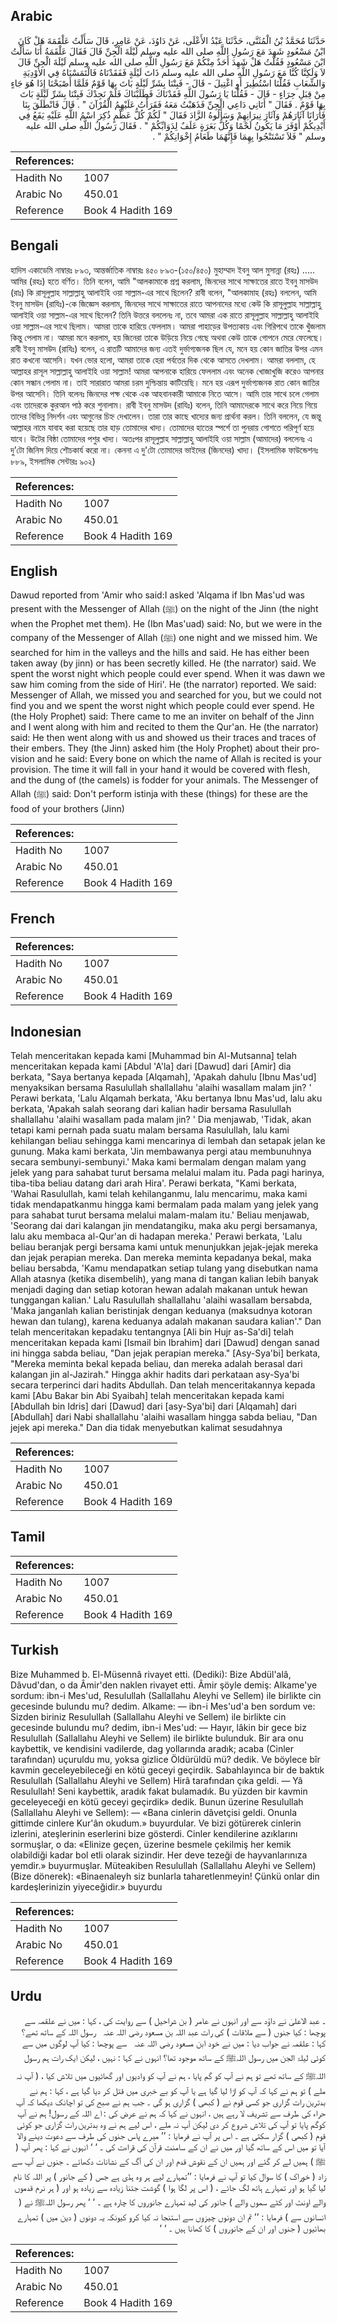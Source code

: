 ## Arabic


<div dir="rtl" lang="ar" style={{fontSize:'larger',backgroundColor:'#f8f9fa',padding:20}}>
حَدَّثَنَا مُحَمَّدُ بْنُ الْمُثَنَّى، حَدَّثَنَا عَبْدُ الأَعْلَى، عَنْ دَاوُدَ، عَنْ عَامِرٍ، قَالَ سَأَلْتُ عَلْقَمَةَ هَلْ كَانَ ابْنُ مَسْعُودٍ شَهِدَ مَعَ رَسُولِ اللَّهِ صلى الله عليه وسلم لَيْلَةَ الْجِنِّ قَالَ فَقَالَ عَلْقَمَةُ أَنَا سَأَلْتُ ابْنَ مَسْعُودٍ فَقُلْتُ هَلْ شَهِدَ أَحَدٌ مِنْكُمْ مَعَ رَسُولِ اللَّهِ صلى الله عليه وسلم لَيْلَةَ الْجِنِّ قَالَ لاَ وَلَكِنَّا كُنَّا مَعَ رَسُولِ اللَّهِ صلى الله عليه وسلم ذَاتَ لَيْلَةٍ فَفَقَدْنَاهُ فَالْتَمَسْنَاهُ فِي الأَوْدِيَةِ وَالشِّعَابِ فَقُلْنَا اسْتُطِيرَ أَوِ اغْتِيلَ - قَالَ - فَبِتْنَا بِشَرِّ لَيْلَةٍ بَاتَ بِهَا قَوْمٌ فَلَمَّا أَصْبَحْنَا إِذَا هُوَ جَاءٍ مِنْ قِبَلِ حِرَاءٍ - قَالَ - فَقُلْنَا يَا رَسُولَ اللَّهِ فَقَدْنَاكَ فَطَلَبْنَاكَ فَلَمْ نَجِدْكَ فَبِتْنَا بِشَرِّ لَيْلَةٍ بَاتَ بِهَا قَوْمٌ ‏.‏ فَقَالَ ‏"‏ أَتَانِي دَاعِي الْجِنِّ فَذَهَبْتُ مَعَهُ فَقَرَأْتُ عَلَيْهِمُ الْقُرْآنَ ‏"‏ ‏.‏ قَالَ فَانْطَلَقَ بِنَا فَأَرَانَا آثَارَهُمْ وَآثَارَ نِيرَانِهِمْ وَسَأَلُوهُ الزَّادَ فَقَالَ ‏"‏ لَكُمْ كُلُّ عَظْمٍ ذُكِرَ اسْمُ اللَّهِ عَلَيْهِ يَقَعُ فِي أَيْدِيكُمْ أَوْفَرَ مَا يَكُونُ لَحْمًا وَكُلُّ بَعَرَةٍ عَلَفٌ لِدَوَابِّكُمْ ‏"‏ ‏.‏ فَقَالَ رَسُولُ اللَّهِ صلى الله عليه وسلم ‏"‏ فَلاَ تَسْتَنْجُوا بِهِمَا فَإِنَّهُمَا طَعَامُ إِخْوَانِكُمْ ‏"‏ ‏.‏
</div>
<div style={{backgroundColor:'#f8f9fa',padding:20, marginBottom: 10}}><table> <thead> <tr> <th>References:</th> <th></th> </tr> </thead> <tbody><tr><td>Hadith No</td><td>1007</td></tr><tr><td>Arabic No</td><td>450.01</td></tr><tr><td>Reference</td><td>Book 4 Hadith 169</td></tr></tbody></table></div>

## Bengali


<div dir="ltr" lang="bn" style={{fontSize:'larger',backgroundColor:'#f8f9fa',padding:20}}>
হাদিস একাডেমি নাম্বারঃ ৮৯৩, আন্তর্জাতিক নাম্বারঃ ৪৫০ ৮৯৩-(১৫০/৪৫০) মুহাম্মাদ ইবনু আল মুসান্না (রহঃ) ..... আমির (রহঃ) হতে বর্ণিত। তিনি বলেন, আমি "আলকামাকে প্রশ্ন করলাম, জিনদের সাথে সাক্ষাতের রাতে ইবনু মাসউদ (রাঃ) কি রাসূলুল্লাহ সাল্লাল্লাহু আলাইহি ওয়া সাল্লাম-এর সাথে ছিলেন? রাবী বলেন, "আলকামাহ (রহঃ) বললেন, আমি ইবনু মাসউদ (রাযিঃ)-কে জিজ্ঞেস করলাম, জিনদের সাথে সাক্ষাতের রাতে আপনাদের মধ্যে কেউ কি রাসূলুল্লাহ সাল্লাল্লাহু আলাইহি ওয়া সাল্লাম-এর সাথে ছিলেন? তিনি উত্তরে বললেনঃ না, তবে আমরা এক রাতে রাসূলুল্লাহ সাল্লাল্লাহু আলাইহি ওয়া সাল্লাম-এর সাথে ছিলাম। আমরা তাকে হারিয়ে ফেললাম। আমরা পাহাড়ের উপত্যকায় এবং গিরিপথে তাকে খুঁজলাম কিন্তু পেলাম না। আমরা মনে করলাম, হয় জিনেরা তাকে উড়িয়ে নিয়ে গেছে অথবা কেউ তাকে গোপনে মেরে ফেলেছে। রাবী ইবনু মাসউদ (রাযিঃ) বলেন, এ রাতটি আমাদের জন্য এতই দুর্ভাগ্যজনক ছিল যে, মনে হয় কোন জাতির উপর এমন রাত কখনো আসেনি। যখন ভোর হলো, আমরা তাকে হেরা পর্বতের দিক থেকে আসতে দেখলাম। আমরা বললাম, হে আল্লাহর রাসূল সাল্লাল্লাহু আলাইহি ওয়া সাল্লাম! আমরা আপনাকে হারিয়ে ফেললাম এবং অনেক খোজাখুজি করেও আপনার কোন সন্ধান পেলাম না। তাই সারারাত আমরা চরম দুশ্চিন্তায় কাটিয়েছি। মনে হয় এরূপ দুর্ভাগ্যজনক রাত কোন জাতির উপর আসেনি। তিনি বলেনঃ জিনদের পক্ষ থেকে এক আহবানকারী আমাকে নিতে আসে। আমি তার সাথে চলে গেলাম এবং তাদেরকে কুরআন পাঠ করে শুনালাম। রাবী ইবনু মাসউদ (রাযিঃ) বলেন, তিনি আমাদেরকে সাথে করে নিয়ে গিয়ে তাদের বিভিন্ন নিদর্শন এবং আগুনের চিহ্ন দেখালেন। তারা তার কাছে খাদ্যের জন্য প্রার্থনা করল। তিনি বললেন, যে জন্তু আল্লাহর নামে যাবাহ করা হয়েছে তার হাড় তোমাদের খাদ্য। তোমাদের হাতের স্পর্শে তা পুনরায় গোশতে পরিপূর্ণ হয়ে যাবে। উটের বিষ্ঠা তোমাদের পশুর খাদ্য। অতঃপর রাসূলুল্লাহ সাল্লাল্লাহু আলাইহি ওয়া সাল্লাম (আমাদের) বললেনঃ এ দু’টাে জিনিস দিয়ে শৌচকার্য করো না। কেননা এ দু'টাে তোমাদের ভাইদের (জিনদের) খাদ্য। (ইসলামিক ফাউন্ডেশনঃ ৮৮৯, ইসলামিক সেন্টারঃ ৯০২)
</div>
<div style={{backgroundColor:'#f8f9fa',padding:20, marginBottom: 10}}><table> <thead> <tr> <th>References:</th> <th></th> </tr> </thead> <tbody><tr><td>Hadith No</td><td>1007</td></tr><tr><td>Arabic No</td><td>450.01</td></tr><tr><td>Reference</td><td>Book 4 Hadith 169</td></tr></tbody></table></div>

## English


<div dir="ltr" lang="en" style={{fontSize:'larger',backgroundColor:'#f8f9fa',padding:20}}>
Dawud reported from 'Amir who said:I asked 'Alqama if Ibn Mas'ud was present with the Messenger of Allah (ﷺ) on the night of the Jinn (the night when the Prophet met them). He (Ibn Mas'uad) said: No, but we were in the company of the Messenger of Allah (ﷺ) one night and we missed him. We searched for him in the valleys and the hills and said. He has either been taken away (by jinn) or has been secretly killed. He (the narrator) said. We spent the worst night which people could ever spend. When it was dawn we saw him coming from the side of Hiri'. He (the narrator) reported. We said: Messenger of Allah, we missed you and searched for you, but we could not find you and we spent the worst night which people could ever spend. He (the Holy Prophet) said: There came to me an inviter on behalf of the Jinn and I went along with him and recited to them the Qur'an. He (the narrator) said: He then went along with us and showed us their traces and traces of their embers. They (the Jinn) asked him (the Holy Prophet) about their provision and he said: Every bone on which the name of Allah is recited is your provision. The time it will fall in your hand it would be covered with flesh, and the dung of (the camels) is fodder for your animals. The Messenger of Allah (ﷺ) said: Don't perform istinja with these (things) for these are the food of your brothers (Jinn)
</div>
<div style={{backgroundColor:'#f8f9fa',padding:20, marginBottom: 10}}><table> <thead> <tr> <th>References:</th> <th></th> </tr> </thead> <tbody><tr><td>Hadith No</td><td>1007</td></tr><tr><td>Arabic No</td><td>450.01</td></tr><tr><td>Reference</td><td>Book 4 Hadith 169</td></tr></tbody></table></div>

## French


<div dir="ltr" lang="fr" style={{fontSize:'larger',backgroundColor:'#f8f9fa',padding:20}}>

</div>
<div style={{backgroundColor:'#f8f9fa',padding:20, marginBottom: 10}}><table> <thead> <tr> <th>References:</th> <th></th> </tr> </thead> <tbody><tr><td>Hadith No</td><td>1007</td></tr><tr><td>Arabic No</td><td>450.01</td></tr><tr><td>Reference</td><td>Book 4 Hadith 169</td></tr></tbody></table></div>

## Indonesian


<div dir="ltr" lang="id" style={{fontSize:'larger',backgroundColor:'#f8f9fa',padding:20}}>
Telah menceritakan kepada kami [Muhammad bin Al-Mutsanna] telah menceritakan kepada kami [Abdul 'A'la] dari [Dawud] dari [Amir] dia berkata, "Saya bertanya kepada [Alqamah], 'Apakah dahulu [Ibnu Mas'ud] menyaksikan bersama Rasulullah shallallahu 'alaihi wasallam malam jin? ' Perawi berkata, 'Lalu Alqamah berkata, 'Aku bertanya Ibnu Mas'ud, lalu aku berkata, 'Apakah salah seorang dari kalian hadir bersama Rasulullah shallallahu 'alaihi wasallam pada malam jin? ' Dia menjawab, 'Tidak, akan tetapi kami pernah pada suatu malam bersama Rasulullah, lalu kami kehilangan beliau sehingga kami mencarinya di lembah dan setapak jelan ke gunung. Maka kami berkata, 'Jin membawanya pergi atau membunuhnya secara sembunyi-sembunyi.' Maka kami bermalam dengan malam yang jelek yang para sahabat turut bersama melalui malam itu. Pada pagi harinya, tiba-tiba beliau datang dari arah Hira'. Perawi berkata, "Kami berkata, 'Wahai Rasulullah, kami telah kehilanganmu, lalu mencarimu, maka kami tidak mendapatkanmu hingga kami bermalam pada malam yang jelek yang para sahabat turut bersama melalui malam-malam itu.' Beliau menjawab, 'Seorang dai dari kalangan jin mendatangiku, maka aku pergi bersamanya, lalu aku membaca al-Qur'an di hadapan mereka.' Perawi berkata, 'Lalu beliau beranjak pergi bersama kami untuk menunjukkan jejak-jejak mereka dan jejak perapian mereka. Dan mereka meminta kepadanya bekal, maka beliau bersabda, 'Kamu mendapatkan setiap tulang yang disebutkan nama Allah atasnya (ketika disembelih), yang mana di tangan kalian lebih banyak menjadi daging dan setiap kotoran hewan adalah makanan untuk hewan tunggangan kalian.' Lalu Rasulullah shallallahu 'alaihi wasallam bersabda, 'Maka janganlah kalian beristinjak dengan keduanya (maksudnya kotoran hewan dan tulang), karena keduanya adalah makanan saudara kalian'." Dan telah menceritakan kepadaku tentangnya [Ali bin Hujr as-Sa'di] telah menceritakan kepada kami [Ismail bin Ibrahim] dari [Dawud] dengan sanad ini hingga sabda beliau, "Dan jejak perapian mereka." [Asy-Sya'bi] berkata, "Mereka meminta bekal kepada beliau, dan mereka adalah berasal dari kalangan jin al-Jazirah." Hingga akhir hadits dari perkataan asy-Sya'bi secara terperinci dari hadits Abdullah. Dan telah menceritakannya kepada kami [Abu Bakar bin Abi Syaibah] telah menceritakan kepada kami [Abdullah bin Idris] dari [Dawud] dari [asy-Sya'bi] dari [Alqamah] dari [Abdullah] dari Nabi shallallahu 'alaihi wasallam hingga sabda beliau, "Dan jejek api mereka." Dan dia tidak menyebutkan kalimat sesudahnya
</div>
<div style={{backgroundColor:'#f8f9fa',padding:20, marginBottom: 10}}><table> <thead> <tr> <th>References:</th> <th></th> </tr> </thead> <tbody><tr><td>Hadith No</td><td>1007</td></tr><tr><td>Arabic No</td><td>450.01</td></tr><tr><td>Reference</td><td>Book 4 Hadith 169</td></tr></tbody></table></div>

## Tamil


<div dir="ltr" lang="ta" style={{fontSize:'larger',backgroundColor:'#f8f9fa',padding:20}}>

</div>
<div style={{backgroundColor:'#f8f9fa',padding:20, marginBottom: 10}}><table> <thead> <tr> <th>References:</th> <th></th> </tr> </thead> <tbody><tr><td>Hadith No</td><td>1007</td></tr><tr><td>Arabic No</td><td>450.01</td></tr><tr><td>Reference</td><td>Book 4 Hadith 169</td></tr></tbody></table></div>

## Turkish


<div dir="ltr" lang="tr" style={{fontSize:'larger',backgroundColor:'#f8f9fa',padding:20}}>
Bize Muhammed b. El-Müsennâ rivayet etti. (Dediki): Bize Abdül'alâ, Dâvud'dan, o da Âmir'den naklen rivayet etti. Âmir şöyle demiş: Alkame'ye sordum: ibn-i Mes'ud, Resulullah (Sallallahu Aleyhi ve Sellem) ile birlikte cin gecesinde bulundu mu? dedim. Alkame: — ibn-i Mes'ud'a ben sordum ve: Sizden biriniz Resulullah (Sallallahu Aleyhi ve Sellem) ile birlikte cin gecesinde bulundu mu? dedim, ibn-i Mes'ud: — Hayır, lâkin bir gece biz Resulullah (Sallallahu Aleyhi ve Sellem) ile birlikte bulunduk. Bir ara onu kaybettik, ve kendisini vadilerde, dag yollarında aradık; acaba (Cinler tarafından) uçuruldu mu, yoksa gizlice Öldürüldü mü? dedik. Ve böylece bîr kavmin geceleyebileceği en kötü geceyi geçirdik. Sabahlayınca bir de baktık Resulullah (Sallallahu Aleyhi ve Sellem) Hirâ tarafından çıka geldi. — Yâ Resulullah! Seni kaybettik, aradık fakat bulamadık. Bu yüzden bir kavmin geceleyeceği en kötü geceyi geçirdik» dedik. Bunun üzerine Resulullah (Sallallahu Aleyhi ve Sellem): — «Bana cinlerin dâvetçisi geldi. Onunla gittimde cinlere Kur'ân okudum.» buyurdular. Ve bizi götürerek cinlerin izlerini, ateşlerinin eserlerini bize gösterdi. Cinler kendilerine azıklarını sormuşlar, o da: «Elinize geçen, üzerine besmele çekilmiş her kemik olabildiği kadar bol etli olarak sizindir. Her deve tezeği de hayvanlarınıza yemdir.» buyurmuşlar. Müteakiben Resulullah (Sallallahu Aleyhi ve Sellem) (Bize dönerek): «Binaenaleyh siz bunlarla taharetlenmeyin! Çünkü onlar din kardeşlerinizin yiyeceğidir.» buyurdu
</div>
<div style={{backgroundColor:'#f8f9fa',padding:20, marginBottom: 10}}><table> <thead> <tr> <th>References:</th> <th></th> </tr> </thead> <tbody><tr><td>Hadith No</td><td>1007</td></tr><tr><td>Arabic No</td><td>450.01</td></tr><tr><td>Reference</td><td>Book 4 Hadith 169</td></tr></tbody></table></div>

## Urdu


<div dir="rtl" lang="ur" style={{fontSize:'larger',backgroundColor:'#f8f9fa',padding:20}}>
۔ عبد الاعلیٰ نے داؤد سے اور انہوں نے عامر ( بن شراحیل ) سے روایت کی ، کہا : میں نے علقمہ سے پوچھا : کیا جنوں ( سے ملاقات ) کی رات عبد اللہ بن مسعود ‌رضی ‌اللہ ‌عنہ ‌ ‌ رسول اللہ کے ساتھ تھے؟ کہا : علقمہ نے جواب دیا : میں نے خود ابن مسعود ‌رضی ‌اللہ ‌عنہ ‌ ‌ سے پوچھا : کیا آپ لوگوں میں سے کوئی لیلۃ الجن میں رسول اللہﷺ کے ساتھ موجود تھا؟ انہوں نے کہا : نہیں ، لیکن ایک رات ہم رسول اللہﷺ کے ساتھ تھے تو ہم نے آپ کو گم پایا ، ہم نے آپ کو وادیوں اور گھاٹیوں میں تلاش کیا ، ( آپ نہ ملے ) تو ہم نے کہا کہ آپ کو اڑا لیا گیا ہے یا آپ کو بے خبری میں قتل کر دیا گیا ہے ، کہا : ہم نے بدترین رات گزاری جو کسی قوم نے ( کبھی ) گزاری ہو گی ۔ جب ہم نے صبح کی تو اچانک دیکھا کہ آپ حراء کی طرف سے تشریف لا رہے ہیں ، انہوں نے کہا کہ ہم نے عرض کی : اے اللہ کے رسول! ہم نے آپ کوگم پایا تو آپ کی تلاش شروع کر دی لیکن آپ نہ ملے ، اس لیے ہم نے وہ بدترین رات گزاری جو کوئی قوم ( کبھی ) گزار سکتی ہے ۔ اس پر آپ نے فرمایا : ’’ میرے پاس جنوں کی طرف سے دعوت دینے والا آیا تو میں اس کے ساتھ گیا اور میں نے ان کے سامنت قرآن کی قراءت کی ۔ ‘ ‘ انہوں نے کہا : پھر آپ ( ﷺ ) ہمیں لے کر گئے اور ہمیں ان کے نقوش قدم اور ان کی آگ کے نشانات دکھائے ۔ جنوں نے آپ سے زاد ( خوراک ) کا سوال کیا تو آپ نے فرمایا : ’’تمہارے لیے ہر وہ ہڈی ہے جس ( کے جانور ) پر اللہ کا نام لیا گیا ہو اور تمہارے ہاتھ لگ جائے ، ( اس پر لگا ہوا ) گوشت جتنا زیادہ سے زیادہ ہو اور ( ہر نرم قدموں والے اونٹ اور کٹے سموں والے ) جانور کی لید تمہارے جانوروں کا چارہ ہے ۔ ‘ ‘ پھر رسول اللہﷺ نے ( انسانوں سے ) فرمایا : ’’ تم ان دونوں چیزوں سے استنجا نہ کیا کرو کیونکہ یہ دونوں ( دین میں ) تمہارے بھائیوں ( جنوں اور ان کے جانوروں ) کا کھانا ہیں ۔ ‘ ‘
</div>
<div style={{backgroundColor:'#f8f9fa',padding:20, marginBottom: 10}}><table> <thead> <tr> <th>References:</th> <th></th> </tr> </thead> <tbody><tr><td>Hadith No</td><td>1007</td></tr><tr><td>Arabic No</td><td>450.01</td></tr><tr><td>Reference</td><td>Book 4 Hadith 169</td></tr></tbody></table></div>